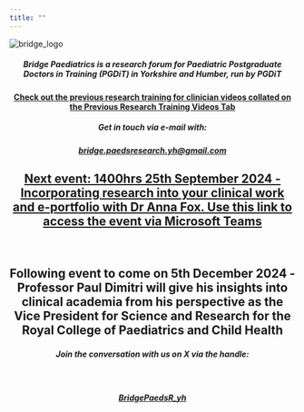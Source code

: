 ---
title: ""
---

::: image-container
<img src="images/Bridge_logo_circle.png" alt="bridge_logo"/>
:::

<h5 style="text-align: center;">

Bridge Paediatrics is a research forum for Paediatric Postgraduate Doctors in Training (PGDiT) in Yorkshire and Humber, run by PGDiT

</h5>

<h4 style="text-align: center;">

[Check out the previous research training for clinician videos collated on the Previous Research Training Videos Tab](https://bridgepaediatrics.github.io/quarto/previous_videos.html)

</h4>

<h5 style="text-align: center;">

Get in touch via e-mail with:

</h5>

<h5 style="text-align: center;">

[bridge.paedsresearch.yh\@gmail.com](mailto:bridge.paedsresearch.yh@gmail.com)

</h5>

<h2 style="text-align: center;">

[Next event: 1400hrs 25th September 2024 - Incorporating research into your clinical work and e-portfolio with Dr Anna Fox. Use this link to access the event via Microsoft Teams](https://teams.microsoft.com/l/meetup-join/19%3ameeting_ZGNhZTMyMmEtN2NmMS00NDNmLTlmMWQtYzhhNzc2Y2UwMzlm%40thread.v2/0?context=%7b%22Tid%22%3a%2237c354b2-85b0-47f5-b222-07b48d774ee3%22%2c%22Oid%22%3a%22d683b6ea-f3a9-4817-916d-9871d81d8664%22%7d)

</h2>

<br />

<h2 style="text-align: center;">

Following event to come on 5th December 2024 - Professor Paul Dimitri will give his insights into clinical academia from his perspective as the Vice President for Science and Research for the Royal College of Paediatrics and Child Health

</h2>



<h5 style="text-align: center;">

Join the conversation with us on X via the handle:

</h5>

<br />

<h5 style="text-align: center;">

[BridgePaedsR_yh](https://twitter.com/BridgePaedsR_yh)

</h5>

<br />

<br />

<!-- comments are hidden like this -->

```{=html}
<!-- ![Stats Advert](/bridgepaediatrics/docs/assets/Email_footer_Dawson_stats.PNG)

I struggle to centre images written like this:
## ![bridge_logo](images/bridge_logo.png){alt="bridge_logo"}
-->
```
<br />

`<a href="https://tinyurl.com/959md8pr"`{=html}![Stats Advert with Link](/bridgepaediatrics/docs/assets/Email_footer_Dawson_stats.PNG)</a>
